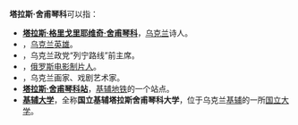 {{noteTA
|1=zh-hans:舍甫琴科;zh-hk:舒夫真高;zh-tw:謝甫琴科;
}}
'''塔拉斯·舍甫琴科'''可以指：
*'''[[塔拉斯·舍甫琴科|塔拉斯·格里戈里耶维奇·舍甫琴科]]'''，[[乌克兰|乌克兰]]诗人。
*'''{{link-uk|塔拉斯·格里戈里耶维奇·舍甫琴科 (乌克兰英雄)|Шевченко Тарас Григорович (Герой України)}}'''，[[乌克兰英雄|乌克兰英雄]]。
*'''{{link-uk|塔拉斯·伊万诺维奇·舍甫琴科|Шевченко Тарас Іванович}}'''，乌克兰政党“列宁路线”前主席。
*'''{{link-ru|塔拉斯·叶夫根尼耶维奇·舍甫琴科|Шевченко Тарас Евгеньевич}}'''，[[俄罗斯|俄罗斯]][[电影制片人|电影制片人]]。
*'''{{link-uk|塔拉斯·格奥尔基耶维奇·舍甫琴科|Шевченко Тарас Георгійович}}'''，乌克兰画家、戏剧艺术家。
*'''[[塔拉斯·舍甫琴科站|塔拉斯·舍甫琴科站]]'''，[[基辅地铁|基辅地铁]]的一个站点。
*'''[[基辅大学|基辅大学]]'''，全称'''国立基辅塔拉斯舍甫琴科大学'''，位于乌克兰[[基辅|基辅]]的一所[[国立大学|国立大学]]。

{{Disambiguation|T|Cat=七字人名译名消歧义}}